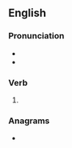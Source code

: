 ==English==

===Pronunciation===
* {{IPA|/niːdz/|lang=en}}
* {{homophones|needs|lang=en}}
{{rfap|lang=en}}

===Verb===
{{head|en|verb form}}

# {{en-third-person singular of|knead}}

===Anagrams===
* {{anagrams|en|a=adekns|Daneks|sandek|snaked}}
